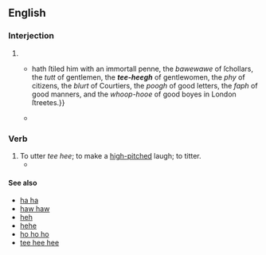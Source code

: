 {{also|teehee|tee-hee}}
==English==

===Interjection===
{{en-interj}}

# {{n-g|The sound of a giggle.}}
#* {{RQ:Harvey Pierces Supererogation|page=181|passage=She {{...}} hath ſtiled him with an immortall penne, the ''bawewawe'' of ſchollars, the ''tutt'' of gentlemen, the '''''tee-heegh''''' of gentlewomen, the ''phy'' of citizens, the ''blurt'' of Courtiers, the ''poogh'' of good letters, the ''faph'' of good manners, and the ''whoop-hooe'' of good boyes in London ſtreetes.}}
#* {{quote-book|1=en|year=1980|author=Bill Oddie|title=Bill Oddie's Little Black Bird Book|page=97|passage='''Tee hee'''! Isn't that naughty?}}

===Verb===
{{en-verb|past2=tee hee'd}}

# To utter ''tee hee''; to make a [[high-pitched]] laugh; to titter.
#* {{quote-book|1=en|year=1956|year_published=1972|author=Anthony Burgess|authorlink=Anthony Burgess|title=Time for a Tiger|series=The Malayan Trilogy|page=70|passage=That was more than could be said for those two bastards '''tee-heeing''' away over there by the bookshelves.}}

====See also====
* [[ha ha]]
* [[haw|haw haw]]
* [[heh]]
* [[hehe]]
* [[ho ho ho]]
* [[tee hee hee]]